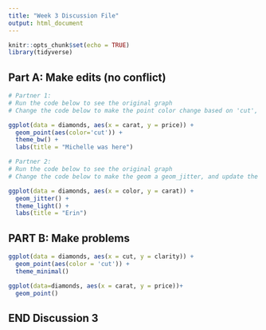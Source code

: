 ```yaml
---
title: "Week 3 Discussion File"
output: html_document
---
```


```r
knitr::opts_chunk$set(echo = TRUE)
library(tidyverse)
```

## Part A: Make edits (no conflict)

```r
# Partner 1: 
# Run the code below to see the original graph
# Change the code below to make the point color change based on 'cut', and update the theme to theme_bw(). Update the title to include your first name. 

ggplot(data = diamonds, aes(x = carat, y = price)) +
  geom_point(aes(color='cut')) +
  theme_bw() +
  labs(title = "Michelle was here")
```

```r
# Partner 2: 
# Run the code below to see the original graph
# Change the code below to make the geom a geom_jitter, and update the theme to theme_light. Update the title to include your first name. 

ggplot(data = diamonds, aes(x = color, y = carat)) +
  geom_jitter() +
  theme_light() +
  labs(title = "Erin")
```

## PART B: Make problems

```r
ggplot(data = diamonds, aes(x = cut, y = clarity)) +
  geom_point(aes(color = 'cut')) +
  theme_minimal()
```

```r

ggplot(data=diamonds, aes(x = carat, y = price))+
  geom_point()

```

## END Discussion 3
